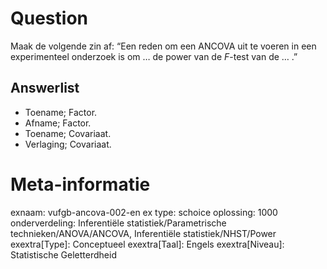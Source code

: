 Question
========
Maak de volgende zin af: "Een reden om een ANCOVA uit te voeren in een experimenteel onderzoek is om ... de power van de *F*-test van de ... ."

Answerlist
----------
* Toename; Factor.
* Afname; Factor.
* Toename; Covariaat.
* Verlaging; Covariaat.

Meta-informatie
================
exnaam: vufgb-ancova-002-en ex type: schoice oplossing: 1000 onderverdeling: Inferentiële statistiek/Parametrische technieken/ANOVA/ANCOVA, Inferentiële statistiek/NHST/Power exextra[Type]: Conceptueel exextra[Taal]: Engels exextra[Niveau]: Statistische Geletterdheid